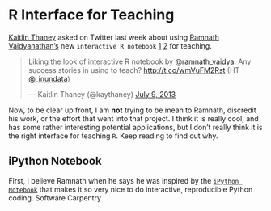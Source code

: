 # R Interface for Teaching


[Kaitlin Thaney](https://twitter.com/intent/user?screen_name=kaythaney&tw_i=354635159447941120&tw_p=tweetembed) asked on Twitter last week about using [Ramnath Vaidyanathan's](https://twitter.com/intent/user?screen_name=ramnath_vaidya&tw_i=354599459868508160&tw_p=tweetembed) new `interactive R notebook` [1](http://ramnathv.github.io/rNotebook/) [2](https://github.com/ramnathv/rNotebook) for teaching.

<blockquote class="twitter-tweet"><p>Liking the look of interactive R notebook by <a href="https://twitter.com/ramnath_vaidya">@ramnath_vaidya</a>. Any success stories in using to teach? <a href="http://t.co/wmVuFM2Rst">http://t.co/wmVuFM2Rst</a> (HT <a href="https://twitter.com/_inundata">@_inundata</a>)</p>&mdash; Kaitlin Thaney (@kaythaney) <a href="https://twitter.com/kaythaney/statuses/354635159447941120">July 9, 2013</a></blockquote>
<script async src="//platform.twitter.com/widgets.js" charset="utf-8"></script>

Now, to be clear up front, I am **not** trying to be mean to Ramnath, discredit his work, or the effort that went into that project. I think it is really cool, and has some rather interesting potential applications, but I don't really think it is the right interface for teaching `R`. Keep reading to find out why.

## iPython Notebook

First, I believe Ramnath when he says he was inspired by the [`iPython Notebook`](http://ipython.org/notebook.html) that makes it so very nice to do interactive, reproducible Python coding. Software Carpentry 